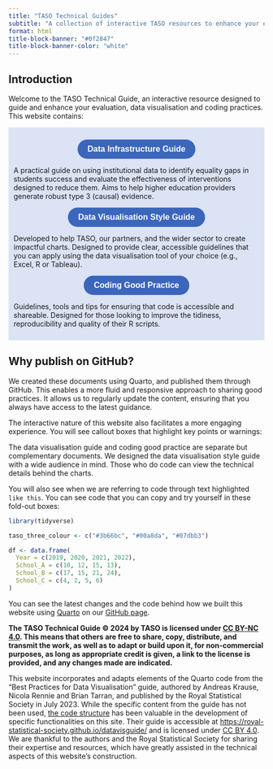 ```yaml
---
title: "TASO Technical Guides"
subtitle: "A collection of interactive TASO resources to enhance your evaluation, data visualisation, and coding practices"
format: html
title-block-banner: "#0f2847"
title-block-banner-color: "white"
---
```


## Introduction

Welcome to the TASO Technical Guide, an interactive resource designed to guide and enhance your evaluation, data visualisation and coding practices. This website contains:

::::::::: {.grid style="background-color: #dbe3f4; padding: 10px"}
:::: g-col-4
::: {style="text-align: center;"}
<a href="dig/index.qmd"> <button type="button" style="
      background-color: #3b66bc; 
      color: white; 
      font-weight: bold;
      padding: 10px 20px; 
      font-size: 16px; 
      border: none; 
      border-radius: 25px; 
      cursor: pointer;"> Data Infrastructure Guide </button> </a>
:::

A practical guide on using institutional data to identify equality gaps in students success and evaluate the effectiveness of interventions designed to reduce them. Aims to help higher education providers generate robust type 3 (causal) evidence.
::::

:::: g-col-4
::: {style="text-align: center;"}
<a href="data-vis/index.qmd"> <button type="button" style="
      background-color: #3b66bc; 
      color: white; 
      font-weight: bold;
      padding: 10px 20px; 
      font-size: 16px; 
      border: none; 
      border-radius: 25px; 
      cursor: pointer;"> Data Visualisation Style Guide </button> </a>
:::

Developed to help TASO, our partners, and the wider sector to create impactful charts. Designed to provide clear, accessible guidelines that you can apply using the data visualisation tool of your choice (e.g., Excel, R or Tableau).
::::

:::: g-col-4
::: {style="text-align: center;"}
<a href="coding-good-practice/index.qmd"> <button type="button" style="
      background-color: #3b66bc; 
      color: white; 
      font-weight: bold;
      padding: 10px 20px; 
      font-size: 16px; 
      border: none; 
      border-radius: 25px; 
      cursor: pointer;"> Coding Good Practice </button> </a>
:::

Guidelines, tools and tips for ensuring that code is accessible and shareable. Designed for those looking to improve the tidiness, reproducibility and quality of their R scripts.
::::
:::::::::

## Why publish on GitHub?

We created these documents using Quarto, and published them through GitHub. This enables a more fluid and responsive approach to sharing good practices. It allows us to regularly update the content, ensuring that you always have access to the latest guidance.

The interactive nature of this website also facilitates a more engaging experience. You will see callout boxes that highlight key points or warnings:

::: callout-tip
The data visualisation guide and coding good practice are separate but complementary documents. We designed the data visualisation style guide with a wide audience in mind. Those who do code can view the technical details behind the charts.
:::

You will also see when we are referring to code through text highlighted `like this`. You can see code that you can copy and try yourself in these fold-out boxes:

```r
library(tidyverse)

taso_three_colour <- c("#3b66bc", "#00a8da", "#07dbb3")

df <- data.frame(
  Year = c(2019, 2020, 2021, 2022),
  School_A = c(10, 12, 15, 13),
  School_B = c(17, 15, 21, 24),
  School_C = c(4, 2, 5, 6)
)
```

You can see the latest changes and the code behind how we built this website using [Quarto](https://quarto.org/) on our [GitHub page](https://github.com/taso-he/technicalguide).

::: {.callout-note title="Licensing and acknowledgements"}
**The TASO Technical Guide © 2024 by TASO is licensed under [CC BY-NC 4.0](https://creativecommons.org/licenses/by-nc/4.0/). This means that others are free to share, copy, distribute, and transmit the work, as well as to adapt or build upon it, for non-commercial purposes, as long as appropriate credit is given, a link to the license is provided, and any changes made are indicated.**

This website incorporates and adapts elements of the Quarto code from the "Best Practices for Data Visualisation" guide, authored by Andreas Krause, Nicola Rennie and Brian Tarran, and published by the Royal Statistical Society in July 2023. While the specific content from the guide has not been used, [the code structure](https://github.com/royal-statistical-society/datavisguide/blob/main/_quarto.yml) has been valuable in the development of specific functionalities on this site. Their guide is accessible at <https://royal-statistical-society.github.io/datavisguide/> and is licensed under [CC BY 4.0](https://creativecommons.org/licenses/by/4.0/?ref=chooser-v1). We are thankful to the authors and the Royal Statistical Society for sharing their expertise and resources, which have greatly assisted in the technical aspects of this website's construction.
:::
